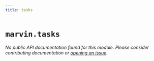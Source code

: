 ```yaml
---
title: tasks
---
```


# `marvin.tasks`

*No public API documentation found for this module. Please consider contributing documentation or [opening an issue](https://github.com/prefectHQ/marvin/issues/new).*
